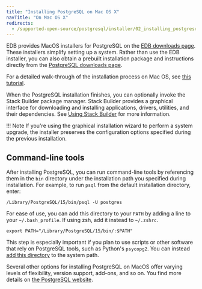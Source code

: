 ```yaml
---
title: "Installing PostgreSQL on Mac OS X"
navTitle: "On Mac OS X"
redirects:
  - /supported-open-source/postgresql/installer/02_installing_postgresql_with_the_graphical_installation_wizard/macos/
---
```


EDB provides MacOS installers for PostgreSQL on the [EDB downloads page](https://www.enterprisedb.com/downloads/postgres-postgresql-downloads). These installers simplify setting up a system. Rather than use the EDB installer, you can also obtain a prebuilt installation package and instructions directly from the [PostgreSQL downloads page](https://www.postgresql.org/download/).

For a detailed walk-through of the installation process on Mac OS, see [this tutorial](https://www.enterprisedb.com/postgres-tutorials/installation-postgresql-mac-os).

When the PostgreSQL installation finishes, you can optionally invoke the Stack Builder package manager. Stack Builder provides a graphical interface for downloading and installing applications, drivers, utilities, and their dependencies. See [Using Stack Builder](../03_using_stackbuilder) for more information.

!!! Note
    If you're using the graphical installation wizard to perform a system upgrade, the installer preserves the configuration options specified during the previous installation.

## Command-line tools

After installing PostgreSQL, you can run command-line tools by referencing them in the `bin` directory under the installation path you specified during installation. For example, to run `psql` from the default installation directory, enter:

```shell
/Library/PostgreSQL/15/bin/psql -U postgres
```

For ease of use, you can add this directory to your `PATH` by adding a line to your `~/.bash_profile`. If using zsh, add it instead to `~/.zshrc`.

```shell
export PATH="/Library/PostgreSQL/15/bin/:$PATH"
```

This step is especially important if you plan to use scripts or other software that rely on PostgreSQL tools, such as Python's `psycopg2`. You can instead [add this directory](https://apple.stackexchange.com/questions/106355/setting-the-system-wide-path-environment-variable-in-mavericks/106814#106814) to the system path.

Several other options for installing PostgreSQL on MacOS offer varying levels of flexibility, version support, add-ons, and so on. You find more details on [the PostgreSQL website](https://www.postgresql.org/download/macosx/).
